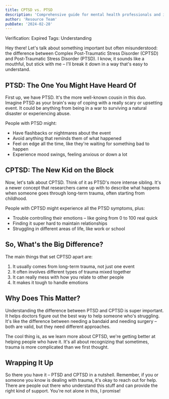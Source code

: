 ```yaml
---
title: CPTSD vs. PTSD
description: 'Comprehensive guide for mental health professionals and individuals in recovery'
author: 'Resource Team'
pubDate: '2024-02-28'
---
```


Verification: Expired
Tags: Understanding

Hey there! Let's talk about something important but often misunderstood: the difference between Complex Post-Traumatic Stress Disorder (CPTSD) and Post-Traumatic Stress Disorder (PTSD). I know, it sounds like a mouthful, but stick with me – I'll break it down in a way that's easy to understand.

## PTSD: The One You Might Have Heard Of

First up, we have PTSD. It's the more well-known cousin in this duo. Imagine PTSD as your brain's way of coping with a really scary or upsetting event. It could be anything from being in a war to surviving a natural disaster or experiencing abuse.

People with PTSD might:

- Have flashbacks or nightmares about the event
- Avoid anything that reminds them of what happened
- Feel on edge all the time, like they're waiting for something bad to happen
- Experience mood swings, feeling anxious or down a lot

## CPTSD: The New Kid on the Block

Now, let's talk about CPTSD. Think of it as PTSD's more intense sibling. It's a newer concept that researchers came up with to describe what happens when someone goes through long-term trauma, often starting from childhood.

People with CPTSD might experience all the PTSD symptoms, plus:

- Trouble controlling their emotions – like going from 0 to 100 real quick
- Finding it super hard to maintain relationships
- Struggling in different areas of life, like work or school

## So, What's the Big Difference?

The main things that set CPTSD apart are:

1. It usually comes from long-term trauma, not just one event
2. It often involves different types of trauma mixed together
3. It can really mess with how you relate to other people
4. It makes it tough to handle emotions

## Why Does This Matter?

Understanding the difference between PTSD and CPTSD is super important. It helps doctors figure out the best way to help someone who's struggling. It's like the difference between needing a bandaid and needing surgery – both are valid, but they need different approaches.

The cool thing is, as we learn more about CPTSD, we're getting better at helping people who have it. It's all about recognizing that sometimes, trauma is more complicated than we first thought.

## Wrapping It Up

So there you have it – PTSD and CPTSD in a nutshell. Remember, if you or someone you know is dealing with trauma, it's okay to reach out for help. There are people out there who understand this stuff and can provide the right kind of support. You're not alone in this, I promise!
